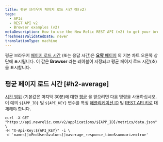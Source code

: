 ```yaml
---
title: 평균 브라우저 페이지 로드 시간 예(v2)
tags:
  - APIs
  - REST API v2
  - Browser examples (v2)
metaDescription: How to use the New Relic REST API (v2) to get your browser average page load time.
freshnessValidatedDate: never
translationType: machine
---
```


평균 브라우저 [페이지 로드 시간](/docs/browser/new-relic-browser/page-load-timing-resources/page-load-timing-process) (또는 응답 시간)은 [**요약** 페이지](/docs/browser/new-relic-browser/getting-started/browser-overview-website-performance-glance#viewing) 의 기본 차트 오른쪽 상단에 표시됩니다. 이 값은 **Browser** 라는 레이블이 지정되고 평균 페이지 로드 시간(초)을 표시합니다.

## 평균 페이지 로드 시간 [#h2-average]

[시간 범위](/docs/apm/apis/requirements/specifying-time-range-api-v2) (기본값은 마지막 30분)에 대한 [평균](/docs/apm/apis/requirements/calculating-average-metric-values-summarize) 을 얻으려면 다음 명령을 사용하십시오. 이 예의 `${APP_ID}` 및 `${API_KEY}` 변수를 특정 [애플리케이션 ID](/docs/apm/apis/requirements/identification-code) 및 [REST API 키로](/docs/apis/rest-api-v2/requirements/rest-api-key#viewing) 대체해야 합니다.

```
curl -X GET "https://api.newrelic.com/v2/applications/${APP_ID}/metrics/data.json" \ 
-H "X-Api-Key:${API_KEY}" -i \ 
-d 'names[]=EndUser&values[]=average_response_time&summarize=true'
```